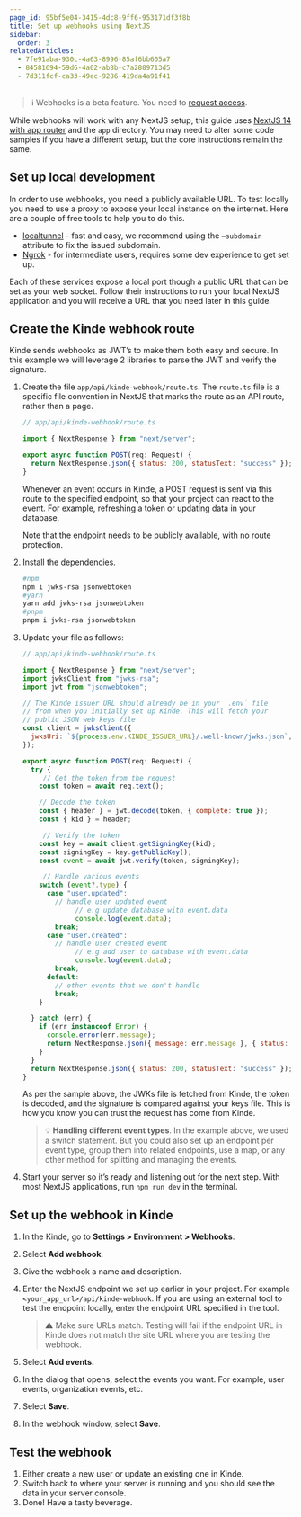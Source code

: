 ```yaml
---
page_id: 95bf5e04-3415-4dc8-9ff6-953171df3f8b
title: Set up webhooks using NextJS
sidebar:
  order: 3
relatedArticles:
  - 7fe91aba-930c-4a63-8996-85af6bb605a7
  - 84581694-59d6-4a02-ab8b-c7a2889713d5
  - 7d311fcf-ca33-49ec-9286-419da4a91f41
---
```


> ℹ️ Webhooks is a beta feature. You need to [request access](https://kinde-21631392.hs-sites.com/en-au/beta-feature-interest).

While webhooks will work with any NextJS setup, this guide uses [NextJS 14 with app router](/developer-tools/sdks/backend/nextjs-sdk/) and the `app` directory. You may need to alter some code samples if you have a different setup, but the core instructions remain the same.

## Set up local development

In order to use webhooks, you need a publicly available URL. To test locally you need to use a proxy to expose your local instance on the internet. Here are a couple of free tools to help you to do this.

- [localtunnel](https://theboroer.github.io/localtunnel-www/) - fast and easy, we recommend using the `—subdomain` attribute to fix the issued subdomain.
- [Ngrok](https://ngrok.com/) - for intermediate users, requires some dev experience to get set up.

Each of these services expose a local port though a public URL that can be set as your web socket. Follow their instructions to run your local NextJS application and you will receive a URL that you need later in this guide.

## Create the Kinde webhook route

Kinde sends webhooks as JWT’s to make them both easy and secure. In this example we will leverage 2 libraries to parse the JWT and verify the signature.

1. Create the file `app/api/kinde-webhook/route.ts`. The `route.ts` file is a specific file convention in NextJS that marks the route as an API route, rather than a page.

   ```jsx
   // app/api/kinde-webhook/route.ts

   import { NextResponse } from "next/server";

   export async function POST(req: Request) {
     return NextResponse.json({ status: 200, statusText: "success" });
   }
   ```

   Whenever an event occurs in Kinde, a POST request is sent via this route to the specified endpoint, so that your project can react to the event. For example, refreshing a token or updating data in your database.

   Note that the endpoint needs to be publicly available, with no route protection.

2. Install the dependencies.

   ```bash
   #npm
   npm i jwks-rsa jsonwebtoken
   #yarn
   yarn add jwks-rsa jsonwebtoken
   #pnpm
   pnpm i jwks-rsa jsonwebtoken
   ```

3. Update your file as follows:

   ```jsx
   // app/api/kinde-webhook/route.ts

   import { NextResponse } from "next/server";
   import jwksClient from "jwks-rsa";
   import jwt from "jsonwebtoken";

   // The Kinde issuer URL should already be in your `.env` file
   // from when you initially set up Kinde. This will fetch your
   // public JSON web keys file
   const client = jwksClient({
     jwksUri: `${process.env.KINDE_ISSUER_URL}/.well-known/jwks.json`,
   });

   export async function POST(req: Request) {
     try {
   		// Get the token from the request
       const token = await req.text();

       // Decode the token
       const { header } = jwt.decode(token, { complete: true });
       const { kid } = header;

   		// Verify the token
       const key = await client.getSigningKey(kid);
       const signingKey = key.getPublicKey();
       const event = await jwt.verify(token, signingKey);

   		// Handle various events
       switch (event?.type) {
         case "user.updated":
           // handle user updated event
   				// e.g update database with event.data
   				console.log(event.data);
           break;
         case "user.created":
           // handle user created event
   				// e.g add user to database with event.data
   				console.log(event.data);
           break;
         default:
           // other events that we don't handle
           break;
       }

     } catch (err) {
       if (err instanceof Error) {
         console.error(err.message);
         return NextResponse.json({ message: err.message }, { status: 400 });
       }
     }
     return NextResponse.json({ status: 200, statusText: "success" });
   }
   ```

   As per the sample above, the JWKs file is fetched from Kinde, the token is decoded, and the signature is compared against your keys file. This is how you know you can trust the request has come from Kinde.

   > 💡 **Handling different event types**. In the example above, we used a switch statement. But you could also set up an endpoint per event type, group them into related endpoints, use a map, or any other method for splitting and managing the events.

4. Start your server so it’s ready and listening out for the next step. With most NextJS applications, run `npm run dev` in the terminal.

## Set up the webhook in Kinde

1. In the Kinde, go to **Settings > Environment > Webhooks**.
2. Select **Add webhook**.
3. Give the webhook a name and description.
4. Enter the NextJS endpoint we set up earlier in your project. For example `<your_app_url>/api/kinde-webhook`. If you are using an external tool to test the endpoint locally, enter the endpoint URL specified in the tool.

   > ⚠️ Make sure URLs match. Testing will fail if the endpoint URL in Kinde does not match the site URL where you are testing the webhook.

5. Select **Add events.**
6. In the dialog that opens, select the events you want. For example, user events, organization events, etc.
7. Select **Save**.
8. In the webhook window, select **Save**.

## Test the webhook

1. Either create a new user or update an existing one in Kinde.
2. Switch back to where your server is running and you should see the data in your server console.
3. Done! Have a tasty beverage.

